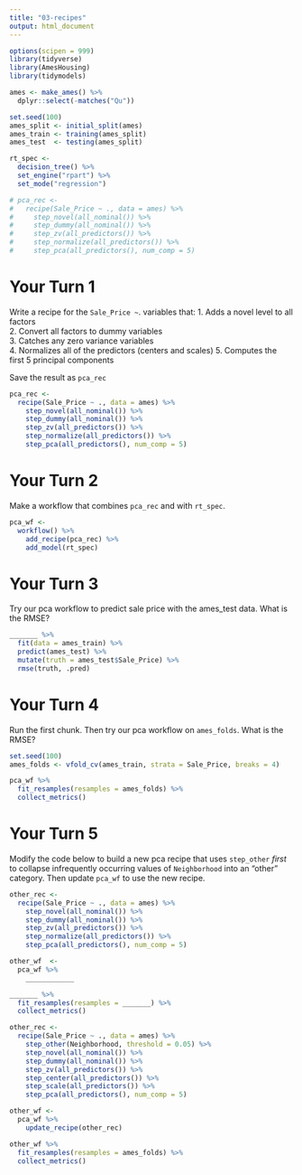 ```yaml
---
title: "03-recipes"
output: html_document
---
```


```r
options(scipen = 999)
library(tidyverse)
library(AmesHousing)
library(tidymodels)

ames <- make_ames() %>% 
  dplyr::select(-matches("Qu"))

set.seed(100)
ames_split <- initial_split(ames)
ames_train <- training(ames_split)
ames_test  <- testing(ames_split)

rt_spec <- 
  decision_tree() %>% 
  set_engine("rpart") %>% 
  set_mode("regression")

# pca_rec <- 
#   recipe(Sale_Price ~ ., data = ames) %>%
#     step_novel(all_nominal()) %>%
#     step_dummy(all_nominal()) %>%
#     step_zv(all_predictors()) %>%
#     step_normalize(all_predictors()) %>%
#     step_pca(all_predictors(), num_comp = 5)
```

# Your Turn 1

Write a recipe for the `Sale_Price ~ `. variables that:
1. Adds a novel level to all factors  
2. Convert all factors to dummy variables  
3. Catches any zero variance variables  
4. Normalizes all of the predictors (centers and scales)
5. Computes the first 5 principal components  

Save the result as `pca_rec`  

```r
pca_rec <- 
  recipe(Sale_Price ~ ., data = ames) %>%
    step_novel(all_nominal()) %>%
    step_dummy(all_nominal()) %>%
    step_zv(all_predictors()) %>%
    step_normalize(all_predictors()) %>%
    step_pca(all_predictors(), num_comp = 5)
```


# Your Turn 2

Make a workflow that combines `pca_rec` and with `rt_spec`.

```r
pca_wf <-
  workflow() %>% 
    add_recipe(pca_rec) %>% 
    add_model(rt_spec)
```

# Your Turn 3

Try our pca workflow to predict sale price with the ames_test data. What is the RMSE?

```r
_______ %>% 
  fit(data = ames_train) %>% 
  predict(ames_test) %>% 
  mutate(truth = ames_test$Sale_Price) %>% 
  rmse(truth, .pred)
```

# Your Turn 4

Run the first chunk. Then try our pca workflow on `ames_folds`. What is the RMSE?

```r
set.seed(100)
ames_folds <- vfold_cv(ames_train, strata = Sale_Price, breaks = 4)
```

```r
pca_wf %>% 
  fit_resamples(resamples = ames_folds) %>% 
  collect_metrics()
```

# Your Turn 5

Modify the code below to build a new pca recipe that uses `step_other` *first* to collapse infrequently occurring values of `Neighborhood` into an "other" category. Then update `pca_wf` to use the new recipe.


```r
other_rec <- 
  recipe(Sale_Price ~ ., data = ames) %>%
    step_novel(all_nominal()) %>%
    step_dummy(all_nominal()) %>%
    step_zv(all_predictors()) %>%
    step_normalize(all_predictors()) %>%
    step_pca(all_predictors(), num_comp = 5)

other_wf  <- 
  pca_wf %>% 
    ____________

_______ %>% 
  fit_resamples(resamples = _______) %>% 
  collect_metrics()
```

```r
other_rec <- 
  recipe(Sale_Price ~ ., data = ames) %>% 
    step_other(Neighborhood, threshold = 0.05) %>% 
    step_novel(all_nominal()) %>%
    step_dummy(all_nominal()) %>%
    step_zv(all_predictors()) %>%
    step_center(all_predictors()) %>%
    step_scale(all_predictors()) %>%
    step_pca(all_predictors(), num_comp = 5) 

other_wf <- 
  pca_wf %>% 
    update_recipe(other_rec)

other_wf %>% 
  fit_resamples(resamples = ames_folds) %>% 
  collect_metrics()
```

